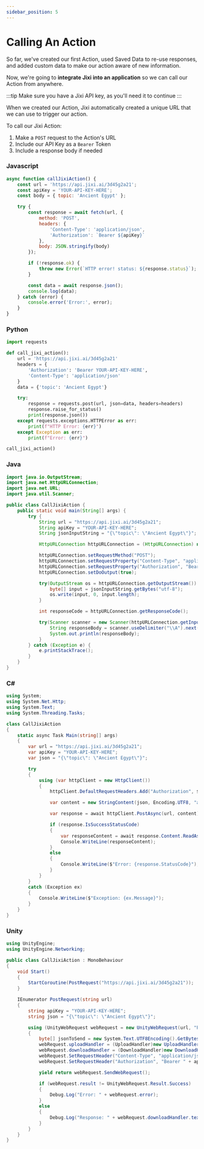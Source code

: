 ```yaml
---
sidebar_position: 5
---
```


# Calling An Action

So far, we've created our first Action, used Saved Data to re-use responses, and added custom data to make our
action aware of new information.

Now, we're going to **integrate Jixi into an application** so we can call our Action from anywhere.

:::tip
Make sure you have a Jixi API key, as you'll need it to continue
:::

When we created our Action, Jixi automatically created a unique URL that we can use to trigger our action.

To call our Jixi Action:
1. Make a `POST` request to the Action's URL
2. Include our API Key as a `Bearer` Token
3. Include a response body if needed

### Javascript

```javascript
async function callJixiAction() {
    const url = 'https://api.jixi.ai/3d45g2a21';
    const apiKey = 'YOUR-API-KEY-HERE';
    const body = { topic: 'Ancient Egypt' };

    try {
        const response = await fetch(url, {
            method: 'POST',
            headers: {
                'Content-Type': 'application/json',
                'Authorization': `Bearer ${apiKey}`
            },
            body: JSON.stringify(body)
        });

        if (!response.ok) {
            throw new Error(`HTTP error! status: ${response.status}`);
        }

        const data = await response.json();
        console.log(data);
    } catch (error) {
        console.error('Error:', error);
    }
}
```

### Python
```python
import requests

def call_jixi_action():
    url = 'https://api.jixi.ai/3d45g2a21'
    headers = {
        'Authorization': 'Bearer YOUR-API-KEY-HERE',
        'Content-Type': 'application/json'
    }
    data = {'topic': 'Ancient Egypt'}

    try:
        response = requests.post(url, json=data, headers=headers)
        response.raise_for_status()
        print(response.json())
    except requests.exceptions.HTTPError as err:
        print(f"HTTP Error: {err}")
    except Exception as err:
        print(f"Error: {err}")

call_jixi_action()
```

### Java
```java
import java.io.OutputStream;
import java.net.HttpURLConnection;
import java.net.URL;
import java.util.Scanner;

public class CallJixiAction {
    public static void main(String[] args) {
        try {
            String url = "https://api.jixi.ai/3d45g2a21";
            String apiKey = "YOUR-API-KEY-HERE";
            String jsonInputString = "{\"topic\": \"Ancient Egypt\"}";

            HttpURLConnection httpURLConnection = (HttpURLConnection) new URL(url).openConnection();

            httpURLConnection.setRequestMethod("POST");
            httpURLConnection.setRequestProperty("Content-Type", "application/json; utf-8");
            httpURLConnection.setRequestProperty("Authorization", "Bearer " + apiKey);
            httpURLConnection.setDoOutput(true);

            try(OutputStream os = httpURLConnection.getOutputStream()) {
                byte[] input = jsonInputString.getBytes("utf-8");
                os.write(input, 0, input.length);
            }

            int responseCode = httpURLConnection.getResponseCode();

            try(Scanner scanner = new Scanner(httpURLConnection.getInputStream())) {
                String responseBody = scanner.useDelimiter("\\A").next();
                System.out.println(responseBody);
            }
        } catch (Exception e) {
            e.printStackTrace();
        }
    }
}
````

### C#

```csharp
using System;
using System.Net.Http;
using System.Text;
using System.Threading.Tasks;

class CallJixiAction
{
    static async Task Main(string[] args)
    {
        var url = "https://api.jixi.ai/3d45g2a21";
        var apiKey = "YOUR-API-KEY-HERE";
        var json = "{\"topic\": \"Ancient Egypt\"}";

        try
        {
            using (var httpClient = new HttpClient())
            {
                httpClient.DefaultRequestHeaders.Add("Authorization", $"Bearer {apiKey}");

                var content = new StringContent(json, Encoding.UTF8, "application/json");

                var response = await httpClient.PostAsync(url, content);

                if (response.IsSuccessStatusCode)
                {
                    var responseContent = await response.Content.ReadAsStringAsync();
                    Console.WriteLine(responseContent);
                }
                else
                {
                    Console.WriteLine($"Error: {response.StatusCode}");
                }
            }
        }
        catch (Exception ex)
        {
            Console.WriteLine($"Exception: {ex.Message}");
        }
    }
}
```

### Unity
```csharp
using UnityEngine;
using UnityEngine.Networking;

public class CallJixiAction : MonoBehaviour
{
    void Start()
    {
        StartCoroutine(PostRequest("https://api.jixi.ai/3d45g2a21"));
    }

    IEnumerator PostRequest(string url)
    {
        string apiKey = "YOUR-API-KEY-HERE";
        string json = "{\"topic\": \"Ancient Egypt\"}";

        using (UnityWebRequest webRequest = new UnityWebRequest(url, "POST"))
        {
            byte[] jsonToSend = new System.Text.UTF8Encoding().GetBytes(json);
            webRequest.uploadHandler = (UploadHandler)new UploadHandlerRaw(jsonToSend);
            webRequest.downloadHandler = (DownloadHandler)new DownloadHandlerBuffer();
            webRequest.SetRequestHeader("Content-Type", "application/json");
            webRequest.SetRequestHeader("Authorization", "Bearer " + apiKey);

            yield return webRequest.SendWebRequest();

            if (webRequest.result != UnityWebRequest.Result.Success)
            {
                Debug.Log("Error: " + webRequest.error);
            }
            else
            {
                Debug.Log("Response: " + webRequest.downloadHandler.text);
            }
        }
    }
}
```